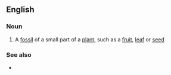 ==English==

===Noun===
{{en-noun}}

# A [[fossil]] of a small part of a [[plant]], such as a [[fruit]], [[leaf]] or [[seed]]

===See also===
* {{l|en|microfossil}}